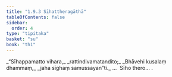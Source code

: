 ```yaml
---
title: "1.9.3 Sīhattheragāthā"
tableOfContents: false
sidebar:
  order: 4
type: "tipitaka"
basket: "su"
book: "th1"
---
```



<DynamicBreadcrumb />

<Division number="83" book="th1">

<Paragraph number="187" type="verses" book="th1">
_“Sīhappamatto vihara,_  
_rattindivamatandito;_  
_Bhāvehi kusalaṃ dhammaṃ,_  
_jaha sīghaṃ samussayan”ti._  


</Paragraph>
</Division>

<Paragraph number="188" type="center" book="th1">
…  Sīho thero… .
</Paragraph>